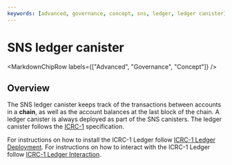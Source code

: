 ```yaml
---
keywords: [advanced, governance, concept, sns, ledger, ledger canister]
---
```



# SNS ledger canister

<MarkdownChipRow labels={["Advanced", "Governance", "Concept"]} />

## Overview

The SNS ledger canister keeps track of the transactions between accounts in a **chain**,
as well as the account balances at the last block of the chain.
A ledger canister is always deployed as part of the SNS canisters.
The ledger canister follows the [ICRC-1](https://github.com/dfinity/ICRC-1) specification.

For instructions on how to install the ICRC-1 Ledger follow [ICRC-1 Ledger Deployment](/docs/current/developer-docs/defi/icrc-1/icrc1-ledger-setup).
For instructions on how to interact with the ICRC-1 Ledger follow [ICRC-1 Ledger Interaction](/docs/current/developer-docs/defi/icrc-1/using-icrc1-ledger).